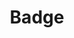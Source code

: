 ---
title: "Badge"
description: "Displays a menu to the user — such as a set of actions or functions — triggered by a button."
---